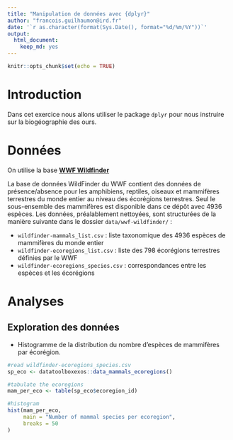```yaml
---
title: "Manipulation de données avec {dplyr}"
author: "francois.guilhaumon@ird.fr"
date: '`r as.character(format(Sys.Date(), format="%d/%m/%Y"))`'
output:
  html_document:
    keep_md: yes
---
```


```r
knitr::opts_chunk$set(echo = TRUE)
```

# Introduction

Dans cet exercice nous allons utiliser le package `dplyr` pour nous instruire sur la biogéographie des ours.

# Données

On utilise la base [**WWF Wildfinder**](https://www.worldwildlife.org/pages/wildfinder-database)

La base de données WildFinder du WWF contient des données de présence/absence pour les amphibiens, reptiles, oiseaux et mammifères terrestres du monde entier au niveau des écorégions terrestres. Seul le sous-ensemble des mammifères est disponible dans ce dépôt avec 4936 espèces. Les données, préalablement nettoyées, sont structurées de la manière suivante dans le dossier `data/wwf-wildfinder/` :

  - `wildfinder-mammals_list.csv` : liste taxonomique des 4936 espèces de mammifères du monde entier
  - `wildfinder-ecoregions_list.csv` : liste des 798 écorégions terrestres définies par le WWF
  - `wildfinder-ecoregions_species.csv` : correspondances entre les espèces et les écorégions

# Analyses

## Exploration des données

- Histogramme de la distribution du nombre d'espèces de mammifères par écorégion.

```r

#read wildfinder-ecoregions_species.csv
sp_eco <- datatoolboxexos::data_mammals_ecoregions()

#tabulate the ecoregions
mam_per_eco <- table(sp_eco$ecoregion_id)

#histogram
hist(mam_per_eco,
     main = "Number of mammal species per ecoregion",
     breaks = 50
)

```
